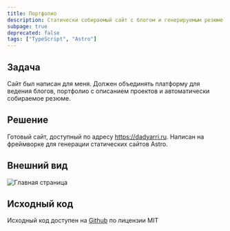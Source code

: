 ```yaml
---
title: Портфолио
description: Статически собираемый сайт с блогом и генерируемым резюме
subpage: true
deprecated: false
tags: ["TypeScript", "Astro"]
---
```



## Задача

Сайт был написан для меня. Должен объединять платформу для ведения блогов, портфолио с описанием проектов и автоматически собираемое резюме.

## Решение

Готовый сайт, доступный по адресу https://dadyarri.ru. Написан на фреймворке для генерации статических сайтов Astro.

## Внешний вид

<Image src={home} alt="Главная страница"/>

## Исходный код

Исходный код доступен на [Github](https://github.com/dadyarri/portfolio) по лицензии MIT